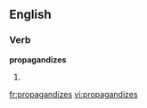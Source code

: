 
==English==

===Verb===
'''propagandizes'''

# {{third-person singular of|[[propagandize]]}}

[[fr:propagandizes]]
[[vi:propagandizes]]